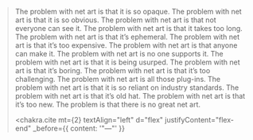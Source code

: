 
> The problem with net art is that it is so opaque. The problem with net art is
> that it is so obvious. The problem with net art is that not everyone can see it.
> The problem with net art is that it takes too long. The problem with net art is
> that it’s ephemeral. The problem with net art is that it’s too expensive. The
> problem with net art is that anyone can make it. The problem with net art is no
> one supports it. The problem with net art is that it is being usurped. The
> problem with net art is that it’s boring. The problem with net art is that
> it’s too challenging. The problem with net art is all those plug-ins. The
> problem with net art is that it is so reliant on industry standards. The problem
> with net art is that it’s old hat. The problem with net art is that it’s too
> new. The problem is that there is no great net art.
>
> <chakra.cite
>   mt={2}
>   textAlign="left"
>   d="flex"
>   justifyContent="flex-end"
>   _before={{ content: '"—"' }}
> >
>   <Cite id="dietz_why_2003" />
> </chakra.cite>
